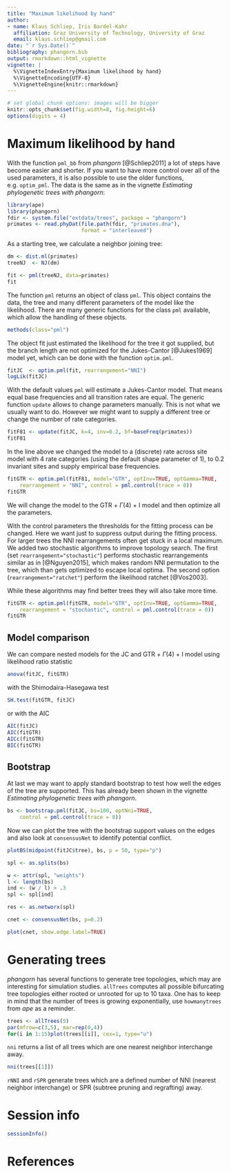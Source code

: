 ```yaml
---
title: "Maximum likelihood by hand"
author:
- name: Klaus Schliep, Iris Bardel-Kahr
  affiliation: Graz University of Technology, University of Graz
  email: klaus.schliep@gmail.com
date: "`r Sys.Date()`"
bibliography: phangorn.bib
output: rmarkdown::html_vignette
vignette: |
  %\VignetteIndexEntry{Maximum likelihood by hand}
  %\VignetteEncoding{UTF-8}
  %\VignetteEngine{knitr::rmarkdown}
---
```


```r
# set global chunk options: images will be bigger
knitr::opts_chunk$set(fig.width=8, fig.height=6)
options(digits = 4)
```

# Maximum likelihood by hand

With the function `pml_bb` from _phangorn_ [@Schliep2011] a lot of steps have become easier and shorter. If you want to have more control over all of the used parameters, it is also possible to use the older functions, e.g. `optim_pml`.
The data is the same as in the vignette _Estimating phylogenetic trees with phangorn_:
```r
library(ape)
library(phangorn)
fdir <- system.file("extdata/trees", package = "phangorn")
primates <- read.phyDat(file.path(fdir, "primates.dna"),
                        format = "interleaved")
```
As a starting tree, we calculate a neighbor joining tree:
```r
dm <- dist.ml(primates)
treeNJ  <- NJ(dm)
```
```r
fit <- pml(treeNJ, data=primates)
fit
```
The function `pml` returns an object of class `pml`. This object contains the data, the tree and many different parameters of the model like the likelihood. There are many generic functions for the class `pml` available, which allow the handling of these objects.
```r
methods(class="pml")
```
The object fit just estimated the likelihood for the tree it got supplied, but the branch length are not optimized for the Jukes-Cantor [@Jukes1969] model yet, which can be done with the function `optim.pml`.
```r
fitJC  <- optim.pml(fit, rearrangement="NNI")
logLik(fitJC)
```
With the default values `pml` will estimate a Jukes-Cantor model. That means equal base frequencies and all transition rates are equal. The generic function `update` allows to change parameters manually. This is not what we usually want to do. However we might want to supply a different tree or change the number of rate categories. 
```r
fitF81 <- update(fitJC, k=4, inv=0.2, bf=baseFreq(primates))
fitF81
```
In the line above we changed the model to a (discrete) rate across site model with 4 rate categories (using the default shape parameter of 1), to 0.2 invariant sites and supply empirical base frequencies. 
```r
fitGTR <- optim.pml(fitF81, model="GTR", optInv=TRUE, optGamma=TRUE,
    rearrangement = "NNI", control = pml.control(trace = 0))
fitGTR
```
We will change the model to the GTR + $\Gamma(4)$ + I model and then optimize all the parameters.

With the control parameters the thresholds for the fitting process can be changed. Here we want just to suppress output during the fitting process. For larger trees the NNI rearrangements often get stuck in a local maximum. We added two stochastic algorithms to improve topology search. The first (set `rearrangement="stochastic"`) performs stochastic rearrangements similar as in [@Nguyen2015], which makes random NNI permutation to the tree, which than gets optimized to escape local optima. The second option (`rearrangement="ratchet"`) perform the likelihood ratchet [@Vos2003].

While these algorithms may find better trees they will also take more time.
```r
fitGTR <- optim.pml(fitGTR, model="GTR", optInv=TRUE, optGamma=TRUE,
    rearrangement = "stochastic", control = pml.control(trace = 0))
fitGTR
```

## Model comparison

We can compare nested models for the JC and GTR + $\Gamma(4)$ + I model using likelihood ratio statistic
```r
anova(fitJC, fitGTR)
```
with the Shimodaira-Hasegawa \cite{Shimodaira1999} test
```r
SH.test(fitGTR, fitJC)
```
or with the AIC
```r
AIC(fitJC)
AIC(fitGTR)
AICc(fitGTR)
BIC(fitGTR)
```


## Bootstrap
At last we may want to apply standard bootstrap to test how well the edges of the tree are supported. This has already been shown in the vignette _Estimating phylogenetic trees with phangorn_. 
```r
bs <- bootstrap.pml(fitJC, bs=100, optNni=TRUE,
    control = pml.control(trace = 0))
```


Now we can plot the tree with the bootstrap support values on the edges and also look at `consensusNet` to identify potential conflict.
```r
plotBS(midpoint(fitJC$tree), bs, p = 50, type="p")
```
```r
spl <- as.splits(bs)
```

```r
w <- attr(spl, "weights")
l <- length(bs)
ind <- (w / l) > .3
spl <- spl[ind]
```

```r
res <- as.networx(spl)
```

```r
cnet <- consensusNet(bs, p=0.2)
```
```r
plot(cnet, show.edge.label=TRUE)
```

# Generating trees

_phangorn_ has several functions to generate tree topologies, which may are interesting for simulation studies. `allTrees` computes all possible bifurcating tree topologies either rooted or unrooted for up to 10 taxa. One has to keep in mind that the number of trees is growing exponentially, use `howmanytrees` from _ape_ as a reminder.

```r
trees <- allTrees(5)
par(mfrow=c(3,5), mar=rep(0,4))
for(i in 1:15)plot(trees[[i]], cex=1, type="u")
```

`nni` returns a list of all trees which are one nearest neighbor interchange away.
```r
nni(trees[[1]])
```
`rNNI` and `rSPR` generate trees which are a defined number of NNI (nearest neighbor interchange) or SPR (subtree pruning and regrafting) away.

# Session info

```r
sessionInfo()
```

# References
